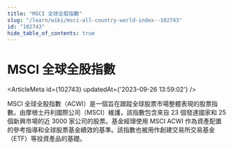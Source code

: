 ```yaml
---
title: "MSCI 全球全股指數"
slug: "/learn/wiki/msci-all-country-world-index--102743"
id: "102743"
hide_table_of_contents: true
---
```



# MSCI 全球全股指數

<ArticleMeta id={102743} updatedAt={'2023-09-26 13:59:02'} />
<div className='border-solid border-b border-t-0 my-4 border-[var(--ifm-color-gray-300)]' />

MSCI 全球全股指數（ACWI）是一個旨在跟蹤全球股票市場整體表現的股票指數。由摩根士丹利國際公司（MSCI）維護，該指數包含來自 23 個發達國家和 25 個新興市場的近 3000 家公司的股票。基金經理使用 MSCI ACWI 作為資產配置的參考指導和全球股票基金績效的基準。該指數也被用作創建交易所交易基金（ETF）等投資產品的基礎。

